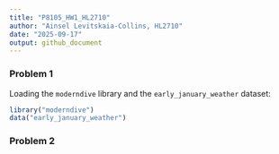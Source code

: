```yaml
---
title: "P8105_HW1_HL2710"
author: "Ainsel Levitskaia-Collins, HL2710"
date: "2025-09-17"
output: github_document
---
```


### Problem 1

Loading the `moderndive` library and the `early_january_weather` dataset:

```r
library("moderndive")
data("early_january_weather")
```


### Problem 2

